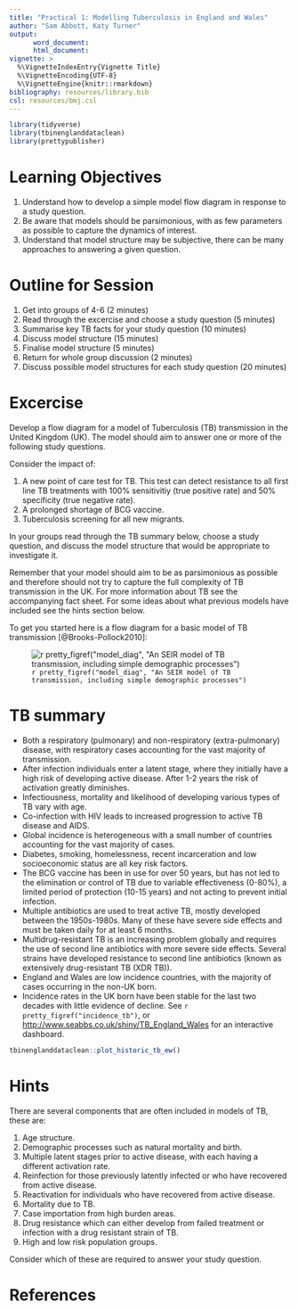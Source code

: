 ```yaml
---
title: "Practical 1: Modelling Tuberculosis in England and Wales"
author: "Sam Abbott, Katy Turner"
output: 
      word_document:
      html_document:
vignette: >
  %\VignetteIndexEntry{Vignette Title}
  %\VignetteEncoding{UTF-8}
  %\VignetteEngine{knitr::rmarkdown}
bibliography: resources/library.bib  
csl: resources/bmj.csl
---
```


```r
library(tidyverse)
library(tbinenglanddataclean)
library(prettypublisher)
```

# Learning Objectives

1. Understand how to develop a simple model flow diagram in response to a study question.
1. Be aware that models should be parsimonious, with as few parameters as possible to capture the dynamics of interest.
1. Understand that model structure may be subjective, there can be many approaches to answering a given question.

# Outline for Session

1. Get into groups of 4-6 (2 minutes)
1. Read through the excercise and choose a study question (5 minutes)
1. Summarise key TB facts for your study question (10 minutes)
1. Discuss model structure (15 minutes)
1. Finalise model structure (5 minutes) 
1. Return for whole group discussion (2 minutes)
1. Discuss possible model structures for each study question (20 minutes)

# Excercise

Develop a flow diagram for a model of Tuberculosis (TB) transmission in the United Kingdom (UK). The model should aim to answer one or more of the following study questions. 

Consider the impact of: 

1. A new point of care test for TB. This test can detect resistance to all first line TB treatments with 100% sensitivitiy (true positive rate) and 50% specificity (true negative rate). 
1. A prolonged shortage of BCG vaccine.
1. Tuberculosis screening for all new migrants.

In your groups read through the TB summary below, choose a study question, and discuss the model structure that would be appropriate to investigate it. 

Remember that your model should aim to be as parsimonious as possible and therefore should not try to capture the full complexity of TB transmission in the UK. For more information about TB see the accompanying fact sheet. For some ideas about what previous models have included see the hints section below. 

To get you started here is a flow diagram for a basic model of TB transmission [@Brooks-Pollock2010]:

![`r pretty_figref("model_diag", "An SEIR model of TB transmission, including simple demographic processes")`](./resources/SEIR_flow_diag.png)

# TB summary

- Both a respiratory (pulmonary) and non-respiratory (extra-pulmonary) disease, with respiratory cases accounting for the vast majority of transmission.
- After infection individuals enter a latent stage, where they initially have a high risk of developing active disease. After 1-2 years the risk of activation greatly diminishes.
- Infectiousness, mortality and likelihood of developing various types of TB vary with age.
- Co-infection with HIV leads to increased progression to active TB disease and AIDS.
- Global incidence is heterogeneous with a small number of countries accounting for the vast majority of cases.
- Diabetes, smoking, homelessness, recent incarceration and low socioeconomic status are all key risk factors.
- The BCG vaccine has been in use for over 50 years, but  has not led to the elimination or control of TB due to variable effectiveness (0-80%), a limited period of protection (10-15 years) and not acting to prevent initial infection.
- Multiple antibiotics are used to treat active TB, mostly developed between the 1950s-1980s. Many of these have severe side effects and must be taken daily for at least 6 months.
- Multidrug-resistant TB is an increasing problem globally and requires the use of second line antibiotics with more severe side effects. Several strains have developed resistance to second line antibiotics (known as extensively drug-resistant TB (XDR TB)).
- England and Wales are low incidence countries, with the majority of cases occurring in the non-UK born.
- Incidence rates in the UK born have been stable for the last two decades with little evidence of decline. See `r pretty_figref("incidence_tb")`, or [http://www.seabbs.co.uk/shiny/TB_England_Wales](http://www.seabbs.co.uk/shiny/TB_England_Wales) for an interactive dashboard.

```r
tbinenglanddataclean::plot_historic_tb_ew()
```

# Hints

There are several components that are often included in models of TB, these are:

1. Age structure.
1. Demographic processes such as natural mortality and birth.
1. Multiple latent stages prior to active disease, with each having a different activation rate.
1. Reinfection for those previously latently infected or who have recovered from active disease.
1. Reactivation for individuals who have recovered from active disease.
1. Mortality due to TB.
1. Case importation from high burden areas.
1. Drug resistance which can either develop from failed treatment or infection with a drug resistant strain of TB.
1. High and low risk population groups.


Consider which of these are required to answer your study question.

# References